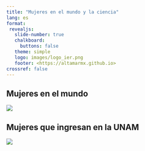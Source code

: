 ```yaml
---
title: "Mujeres en el mundo y la ciencia"
lang: es
format:
 revealjs:
   slide-number: true
   chalkboard:
     buttons: false
   theme: simple
   logo: images/logo_ier.png
   footer: <https://altamarmx.github.io>
crossref: false
---
```





## Mujeres en el mundo

![](images/mujeres.png)


## Mujeres que ingresan en la UNAM

![](images/unam.png)
